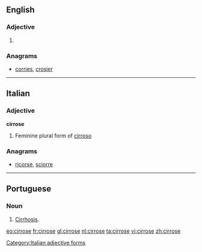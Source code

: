 ==English==

===Adjective===
{{en-adj|-}}

# {{alternative spelling of|cirrhose}}

===Anagrams===
* [[corries#English|corries]], [[crosier#English|crosier]]
----
==Italian==

===Adjective===
'''cirrose''' {{f}}

# Feminine plural form of [[cirroso]]

===Anagrams===
* [[ricorse#Italian|ricorse]], [[sciorre#Italian|sciorre]]
[[Category:Italian adjective forms]]

----

==Portuguese==

===Noun===
{{pt-noun-f}}

# [[cirrhosis|Cirrhosis]].

[[eo:cirrose]]
[[fr:cirrose]]
[[gl:cirrose]]
[[nl:cirrose]]
[[ta:cirrose]]
[[vi:cirrose]]
[[zh:cirrose]]